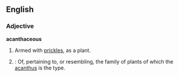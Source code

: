 ==English==
===Adjective===
'''acanthaceous'''
#Armed with [[prickles]], as a plant.
#{{botany}}: Of, pertaining to, or resembling, the family of plants of which the [[acanthus]] is the type.